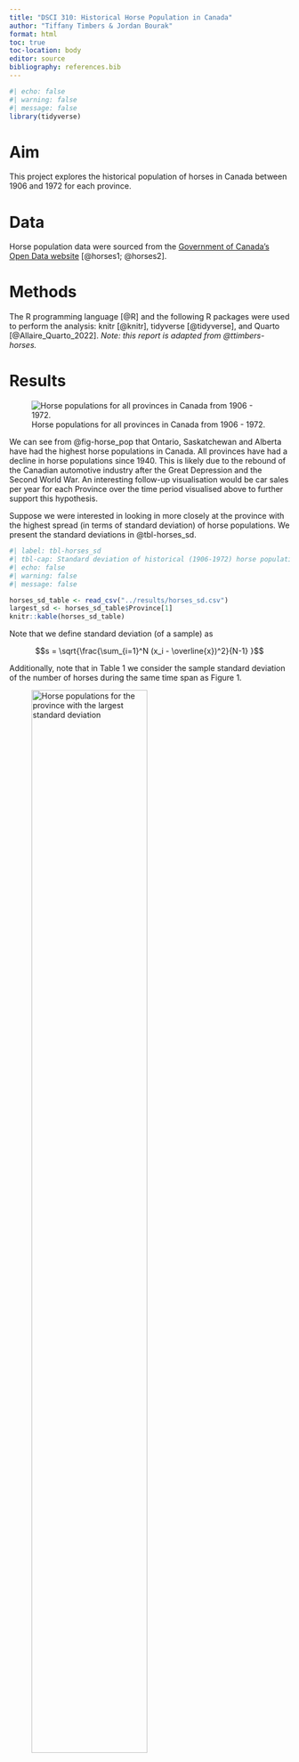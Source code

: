 ```yaml
---
title: "DSCI 310: Historical Horse Population in Canada"
author: "Tiffany Timbers & Jordan Bourak"
format: html
toc: true
toc-location: body
editor: source
bibliography: references.bib
---
```


```r
#| echo: false
#| warning: false
#| message: false
library(tidyverse)
```

# Aim

This project explores the historical population of horses in Canada 
between 1906 and 1972 for each province.

# Data

Horse population data were sourced from the 
[Government of Canada's Open Data website](http://open.canada.ca/en/open-data) 
[@horses1; @horses2].

# Methods

The R programming language [@R] 
and the following R packages were used to perform the analysis: 
knitr [@knitr], tidyverse [@tidyverse], and Quarto [@Allaire_Quarto_2022]. 
*Note: this report is adapted from @ttimbers-horses.*

# Results

![Horse populations for all provinces in Canada from 1906 - 1972.](results/horse_pops_plot.png){#fig-horse_pop}

We can see from @fig-horse_pop that Ontario, Saskatchewan and Alberta 
have had the highest horse populations in Canada. 
All provinces have had a decline in horse populations since 1940. 
This is likely due to the rebound of the Canadian automotive industry 
after the Great Depression and the Second World War. 
An interesting follow-up visualisation would be car sales per year 
for each Province over the time period visualised above 
to further support this hypothesis.

Suppose we were interested in looking in more closely at the province 
with the highest spread (in terms of standard deviation) of horse populations. 
We present the standard deviations in @tbl-horses_sd.

```r
#| label: tbl-horses_sd
#| tbl-cap: Standard deviation of historical (1906-1972) horse populations for each Canadian province.
#| echo: false
#| warning: false
#| message: false

horses_sd_table <- read_csv("../results/horses_sd.csv")
largest_sd <- horses_sd_table$Province[1]
knitr::kable(horses_sd_table)
```

Note that we define standard deviation (of a sample) as

$$s = \sqrt{\frac{\sum_{i=1}^N (x_i - \overline{x})^2}{N-1} }$$

Additionally, note that in Table 1 we consider the sample standard deviation of the number of horses during the same time span as Figure 1.

![Horse populations for the province with the largest standard deviation](results/horse_pop_plot_largest_sd.png){#fig-horse_sd width=70%}

In @fig-horse_sd we zoom in and look at the province of `{r} largest_sd`, which had the largest spread of values in terms of standard deviation.

# References